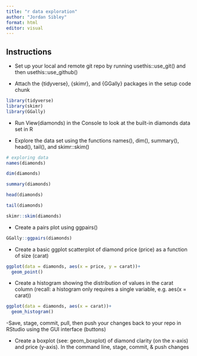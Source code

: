```yaml
---
title: "r data exploration"
author: "Jordan Sibley"
format: html
editor: visual
---
```


## Instructions 
- Set up your local and remote git repo by running usethis::use_git() and then usethis::use_github()

- Attach the {tidyverse}, {skimr}, and {GGally} packages in the setup code chunk
```r
library(tidyverse)
library(skimr)
library(GGally)
```

- Run View(diamonds) in the Console to look at the built-in diamonds data set in R

- Explore the data set using the functions names(), dim(), summary(), head(), tail(), and skimr::skim()
```r
# exploring data 
names(diamonds)

dim(diamonds)

summary(diamonds)

head(diamonds)

tail(diamonds)

skimr::skim(diamonds)
```

- Create a pairs plot using ggpairs()
```r
GGally::ggpairs(diamonds)
```

- Create a basic ggplot scatterplot of diamond price (price) as a function of size (carat)

```r
ggplot(data = diamonds, aes(x = price, y = carat))+
  geom_point()
```

- Create a histogram showing the distribution of values in the carat column (recall: a histogram only requires a single variable, e.g. aes(x = carat))

```r
ggplot(data = diamonds, aes(x = carat))+
  geom_histogram()
```


-Save, stage, commit, pull, then push your changes back to your repo in RStudio using the GUI interface (buttons)


- Create a boxplot (see: geom_boxplot) of diamond clarity (on the x-axis) and price (y-axis).
In the command line, stage, commit, & push changes
```r

```



